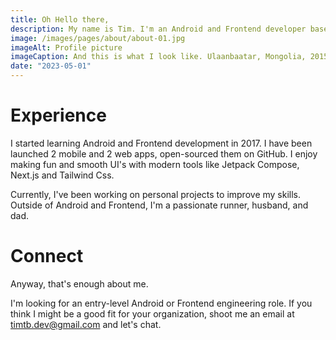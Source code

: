 ```yaml
---
title: Oh Hello there,
description: My name is Tim. I'm an Android and Frontend developer based in Hayward, California. I was born and grew up in Mongolia, and studied Computer Science in Germany.
image: /images/pages/about/about-01.jpg
imageAlt: Profile picture
imageCaption: And this is what I look like. Ulaanbaatar, Mongolia, 2015
date: "2023-05-01"
---
```


# Experience

I started learning Android and Frontend development in 2017. I have been launched 2 mobile and 2 web apps, open-sourced them on GitHub. I enjoy making fun and smooth UI's with modern tools like Jetpack Compose, Next.js and Tailwind Css.

Currently, I've been working on personal projects to improve my skills. Outside of Android and Frontend, I'm a passionate runner, husband, and dad.

# Connect

Anyway, that's enough about me.

I'm looking for an entry-level Android or Frontend engineering role. If you think I might be a good fit for your organization, shoot me an email at timtb.dev@gmail.com and let's chat.
